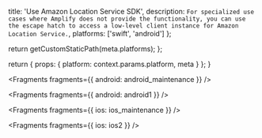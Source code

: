 
  title: 'Use Amazon Location Service SDK',
  description: `For specialized use cases where Amplify does not provide the functionality, you can use the escape hatch to access a low-level client instance for Amazon Location Service.`,
  platforms: ['swift', 'android']
};

  return getCustomStaticPath(meta.platforms);
};

  return {
    props: {
      platform: context.params.platform,
      meta
    }
  };
}


<Fragments fragments={{ android: android_maintenance }} />


<Fragments fragments={{ android: android1 }} />


<Fragments fragments={{ ios: ios_maintenance }} />


<Fragments fragments={{ ios: ios2 }} />
